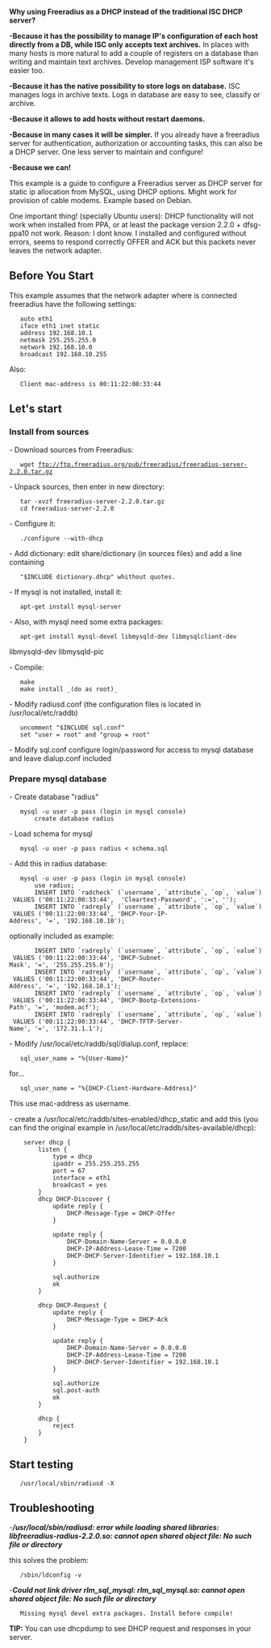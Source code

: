'''Why using Freeradius as a DHCP instead of the traditional ISC DHCP server?'''

'''-Because it has the possibility to manage IP's configuration of each host directly from a DB, while ISC only accepts text archives.'''
In places with many hosts is more natural to add a couple of registers on a database than writing and maintain text archives. Develop management ISP software it's easier too.

'''-Because it has the native possibility to store logs on database.'''
ISC manages logs in archive texts. Logs in database are easy to see, classify or archive.

'''-Because it allows to add hosts without restart daemons.'''

'''-Because in many cases it will be simpler.'''
If you already have a freeradius server for authentication, authorization or accounting tasks, this can also be a DHCP server. One less server to maintain and configure!

'''-Because we can!'''

This example is a guide to configure a Freeradius server as DHCP server for static ip allocation from MySQL, using DHCP options.
Might work for provision of cable modems.
Example based on Debian.

One important thing! (specially Ubuntu users):
DHCP functionality will not work when installed from PPA, or at least
the package version 2.2.0 + dfsg-ppa10 not work.
Reason: I dont know. I installed and configured without errors, seems
to respond correctly OFFER and ACK but this packets never leaves the
network adapter.

==Before You Start==

This example assumes that the network adapter where is connected freeradius have the following settings:

    auto eth1
    iface eth1 inet static
    address 192.168.10.1
    netmask 255.255.255.0
    network 192.168.10.0
    broadcast 192.168.10.255

Also:

    Client mac-address is 00:11:22:00:33:44


==Let's start==

===Install from sources===

- Download sources from Freeradius:
    wget ftp://ftp.freeradius.org/pub/freeradius/freeradius-server-2.2.0.tar.gz

- Unpack sources, then enter in new directory:
    tar -xvzf freeradius-server-2.2.0.tar.gz
    cd freeradius-server-2.2.0

- Configure it:
    ./configure --with-dhcp

- Add dictionary:
edit share/dictionary (in sources files) and add a line containing
    "$INCLUDE dictionary.dhcp" whithout quotes.

- If mysql is not installed, install it:
    apt-get install mysql-server

- Also, with mysql need some extra packages:
    apt-get install mysql-devel libmysqld-dev libmysqlclient-dev
libmysqld-dev libmysqld-pic

- Compile:
    make
    make install _(do as root)_

- Modify radiusd.conf (the configuration files is located in
/usr/local/etc/raddb)
    uncomment "$INCLUDE sql.conf"
    set "user = root" and "group = root"

- Modify sql.conf
configure login/password for access to mysql database and leave dialup.conf included

===Prepare mysql database===
- Create database "radius"
    mysql -u user -p pass (login in mysql console)
        create database radius

- Load schema for mysql
    mysql -u user -p pass radius < schema.sql

- Add this in radius database:
    mysql -u user -p pass (login in mysql console)
        use radius;
        INSERT INTO `radcheck` (`username`, `attribute`, `op`, `value`) VALUES ('00:11:22:00:33:44',  'Cleartext-Password', ':=', '');
        INSERT INTO `radreply` (`username`, `attribute`, `op`, `value`) VALUES ('00:11:22:00:33:44', 'DHCP-Your-IP-Address', '=', '192.168.10.10');

optionally included as example:

        INSERT INTO `radreply` (`username`, `attribute`, `op`, `value`) VALUES ('00:11:22:00:33:44', 'DHCP-Subnet-Mask', '=', '255.255.255.0');
        INSERT INTO `radreply` (`username`, `attribute`, `op`, `value`) VALUES ('00:11:22:00:33:44', 'DHCP-Router-Address', '=', '192.168.10.1');
        INSERT INTO `radreply` (`username`, `attribute`, `op`, `value`) VALUES ('00:11:22:00:33:44', 'DHCP-Bootp-Extensions-Path', '=', 'modem.acf');
        INSERT INTO `radreply` (`username`, `attribute`, `op`, `value`) VALUES ('00:11:22:00:33:44', 'DHCP-TFTP-Server-Name', '=', '172.31.1.1');

- Modify /usr/local/etc/raddb/sql/dialup.conf, replace:
    sql_user_name = "%{User-Name}"
for...
    sql_user_name = "%{DHCP-Client-Hardware-Address}"
This use mac-address as username.

- create a /usr/local/etc/raddb/sites-enabled/dhcp_static and add this (you can find the original example in /usr/local/etc/raddb/sites-available/dhcp):
<pre>
    server dhcp {
        listen {
            type = dhcp
            ipaddr = 255.255.255.255
            port = 67
            interface = eth1
            broadcast = yes
        }
        dhcp DHCP-Discover {
            update reply {
                DHCP-Message-Type = DHCP-Offer
            }
    
            update reply {
                DHCP-Domain-Name-Server = 0.0.0.0
                DHCP-IP-Address-Lease-Time = 7200
                DHCP-DHCP-Server-Identifier = 192.168.10.1
            }
    
            sql.authorize
            ok
        }
    
        dhcp DHCP-Request {
            update reply {
                DHCP-Message-Type = DHCP-Ack
            }
    
            update reply {
                DHCP-Domain-Name-Server = 0.0.0.0
                DHCP-IP-Address-Lease-Time = 7200
                DHCP-DHCP-Server-Identifier = 192.168.10.1
            }
    
            sql.authorize
            sql.post-auth
            ok
        }
    
        dhcp {
            reject
        }
    }
</pre>
==Start testing==
    /usr/local/sbin/radiusd -X


==Troubleshooting==

-'''''/usr/local/sbin/radiusd: error while loading shared libraries: libfreeradius-radius-2.2.0.so: cannot open shared object file: No such file or directory'''''

this solves the problem:
    /sbin/ldconfig -v

-'''''Could not link driver rlm_sql_mysql: rlm_sql_mysql.so: cannot open shared object file: No such file or directory'''''
    Missing mysql devel extra packages. Install before compile!

'''TIP:''' You can use dhcpdump to see DHCP request and responses in your server.